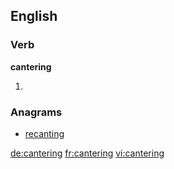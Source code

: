 
==English==

===Verb===
'''cantering'''

# {{present participle of|canter}}

===Anagrams===
* [[recanting#English|recanting]]

[[de:cantering]]
[[fr:cantering]]
[[vi:cantering]]